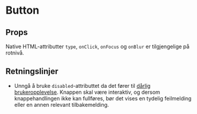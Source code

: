 
<Meta of={ButtonStories} />

# Button

<ComponentLinkRow
  docsHref="https://design.domstol.no/987b33f71/p/802ff0-button/b/32e1a2"
  figmaHref="https://www.figma.com/file/ewqSDmkgqDQ5PyOsRp4V5b/?node-id=155%3A37"
  githubHref="https://github.com/domstolene/designsystem/tree/main/packages/components/src/components/Button"
/>

## Props

<Canvas of={ButtonStories.Default} sourceState="shown" />
<Controls of={ButtonStories.Default} />

Native HTML-attributter `type`, `onClick`, `onFocus` og `onBlur` er tilgjengelige på rotnivå.

## Retningslinjer

- Unngå å bruke `disabled`-attributtet da det fører til [dårlig brukeropplevelse](https://axesslab.com/disabled-buttons-suck/). Knappen skal være interaktiv, og dersom knappehandlingen ikke kan fullføres, bør det vises en tydelig feilmelding eller en annen relevant tilbakemelding.
